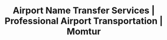 ---
title: "Airport Name Transfer Services | Professional Airport Transportation | Momtur"
seo:
  title: "Airport Name Transfer | VIP Airport Transportation Services | Momtur"
  description: "Premium airport transfer services from Airport Name. Meet & greet, flight monitoring, 24/7 availability, luxury vehicles, professional drivers."
  keywords: "airport name transfer, airport transportation, vip airport service, airport shuttle, private airport transfer"
  canonical: "https://momtur.com/airports/airport-name"
  og:
    title: "Airport Name Transfer Services | Momtur"
    description: "Professional airport transfer services with meet & greet, flight monitoring, and luxury vehicles."
    image: "https://res.cloudinary.com/djzzikcey/image/upload/airport-image.jpg"
    url: "https://momtur.com/airports/airport-name"
    type: "article"
    locale: "en_US"
    site_name: "Momtur"
  twitter:
    card: "summary_large_image"
    title: "Airport Name Transfer Services | Momtur"
    description: "Premium airport transportation with professional service."
    image: "https://res.cloudinary.com/djzzikcey/image/upload/airport-image.jpg"
airport:
  code: "BJV"
  name: "Milas-Bodrum Airport"
  terminals: 2
  distance_to_bodrum: "36 km"
description: "Comprehensive airport transfer services for Airport Name"
tags: [airport, transfer, airport-transfer, transportation, vip-service]
robots: "index, follow"
---